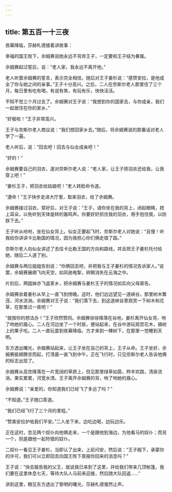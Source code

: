 ```yaml
---
---
---
```

title: 第五百一十三夜
---






夜幕降临，莎赫札德接着讲故事：





幸福的国王陛下，佘姆赛说她永远不背弃王子，一定要和王子结为眷属。

佘姆赛起过誓后，说：“老人家，我永远不离开他。”

老人听罢佘姆赛的誓言，表示完全相信，随后对王子姜杉说：“感赞安拉，是他成全了你与她之间的亲事。”王子十分高兴。之后，二人在奈斯尔老人那里住了三个月，每日里有吃有喝，有说有笑，有玩有乐，快快活活。

不知不觉三个月过去了。佘姆赛对王子说：“我想到你的国家去，与你成亲，我们一起居住在你的家乡。”

“好极啦！”王子非常高兴。

王子与奈斯尔老人商议说：“我们想回家乡去。”随后，将佘姆赛说的那番话对老人学了一遍。

老人听后，说：“回去吧！回去与仙女成亲吧！”

“好的！”

佘姆赛要自己的羽衣，遂对奈斯尔老人说：“老人家，让王子把羽衣还给我，让我穿上吧！”

“姜杉王子，把羽衣给姑娘吧！”老人转脸命令道。

“遵命！”王子快步走进大厅里，取来羽衣，给了佘姆赛。

佘姆赛接过羽衣，穿好后，对王子说：“王子，请你坐在我的背上，闭起眼睛，捂上耳朵，以免听到天体旋转的轰鸣声。你要好好抓住我的羽衣，用手抱住我，以防跌下去。”

王子听从吩咐，坐在仙女背上。仙女正要起飞时，奈斯尔老人对她说：“且慢！听我给你讲讲卡比勒国的情况，因为我担心你们俩走错了路。”

奈斯尔老人向仙女讲述了去往卡比勒王国的方向和路线，并且把王子姜杉托付给她，随后二人道了别。

佘姆赛与两位姐姐告别说：“你俩回去吧，并把我与王子姜杉的情况告诉家人。”说罢，佘姆赛展翅飞向天空，如风驰电掣，转眼消失在云海之中。

片刻后，两姐妹亦飞返家乡，把佘姆赛与姜杉王子的情况如实向父母禀告。

佘姆赛驮着姜杉从早上一直飞到傍晚。这时，他们远远望见一道峡谷，那里树木繁茂，河水流淌。佘姆赛对王子说：“我们落下去，到这道峡谷里观赏一下树木和花草，在那里过一夜吧！”

“就按你的想法办！”王子欣然赞同。佘姆赛徐徐降落在谷地，姜杉离开仙女背，吻了吻她的眉心。二人在河边坐了一个时辰，便站起来，在谷中游玩观赏花木，摘树上的果子吃。二人一直玩耍到夜幕降临，方才来到一棵树下，在那里一觉睡到天明。

东方透出曙光，佘姆赛站起来，让王子坐在自己的背上，王子从命。王子坐好，佘姆赛振翅腾空而起，打清晨一直飞到中午。正在飞行时，只见奈斯尔老人告诉他俩的标志出现了。

佘姆赛从高空降落在一片宽阔的草原上，但见那里绿草如茵，羚羊欢跳，清泉流淌，果实累累，河宽水清。王子离开佘姆赛的背，吻了吻她的眉心。

佘姆赛说：“亲爱的，你知道我们已经飞了多远了吗？”

“不知道。”王子随口答道。

“我们已经飞行了三个月的里程。”

“赞美安拉护佑我们平安。”二人坐下来，边吃边喝，边玩边乐。

正在这时，忽见两个奴仆向他俩走来，一个是跟他到海边，为他看马的奴仆；而另一个，则是跟他一起狩猎的奴仆。

二奴仆一看见王子姜杉，当即认了出来，上前问安，然后说：“王子殿下，承蒙你的许可，我们可以立即回去向国王陛下禀报你回来的消息吗？”

王子说：“快去报告我的父王，就说我已来到了这里，并给我们带来几顶帐篷，我们要在这里休息七天，等待大队人马前来迎接，然后随大队回返……”





讲到这里，眼见东方透出了黎明的曙光，莎赫札德戛然止声。